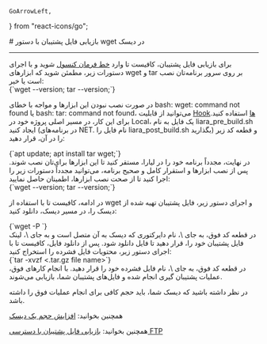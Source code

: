     GoArrowLeft,
} from "react-icons/go";


<Layout>
<Head>
<title>مستندات بازیابی فایل پشتیبان با wget در دیسک - لیارا</title>

<meta property="og:title" content="مستندات خدمات رایانش ابری لیارا" />
<meta property="og:description" content="مستندات مربوط به بازیابی فایل پشتیبان در دیسک با استفاده از دستور wget"  />
</Head>
# بازیابی فایل پشتیبان با دستور wget در دیسک

<hr className="mb-2" />
برای بازیابی فایل پشتیبان، کافیست تا وارد <a href="/paas/details/console-shell" className="text-[#2196f3] ">خط فرمان کنسول</a> شوید و 
با اجرای دستورات زیر، مطمئن شوید که ابزارهای <Important>wget</Important> و <Important>tar</Important> بر روی سرور برنامه‌تان نصب است یا خیر:

<div className='h-2' />
<div dir="ltr">
<Highlight className="bash">
    {`wget --version; tar --version;`}
</Highlight>
</div>
<div className='h-2' />

در صورت نصب نبودن این ابزارها و مواجه با خطای <Important>bash: wget: command not found</Important> یا <Important>bash: tar: command not found</Important>، می‌توانید از قابلیت <a href="/paas/nodejs/how-tos/use-hooks" className="text-[#2196f3] ">Hookها</a> استفاده کنید. 
برای این کار، در مسیر اصلی پروژه خود در Local، یک فایل به نام <Important>liara_pre_build.sh</Important>  ایجاد کنید (در برنامه‌های NET. نام فایل را <Important>liara_post_build.sh</Important> بگذارید) و
قطعه کد زیر را در آن، قرار دهید:

<div className='h-2' />
<div dir="ltr">
<Highlight className="bash">
    {`apt update; 
apt install tar wget;`}
</Highlight>
</div>
<div className='h-2' />
در نهایت، مجدداً برنامه خود را در لیارا، مستقر کنید تا این ابزارها برای‌تان نصب شوند. 
پس از نصب ابزارها و استقرار کامل و صحیح برنامه، می‌توانید مجدداً دستورات زیر را اجرا کنید تا از صحت نصب ابزارها، اطمینان حاصل نمایید:

<div className='h-2' />
<div dir="ltr">
<Highlight className="bash">
    {`wget --version; tar --version;`}
</Highlight>
</div>
<div className='h-2' />

در ادامه، کافیست تا با استفاده از <Important>wget</Important> و اجرای دستور زیر، فایل پشتیبان تهیه شده از دیسک را، در مسیر دیسک، دانلود کنید:

<div className='h-2' />
<div dir="ltr">
<Highlight className="bash">
    {`wget -P <path-to-disk-directory> <backup-url>`}
</Highlight>
</div>
<div className='h-2' />
در قطعه کد فوق، به جای <Important>\<path-to-disk-directory\></Important>، نام دایرکتوری که دیسک به آن متصل است و به جای <Important>\<backup-url\></Important>، لینک فایل پشتیبان خود را، قرار دهید تا فایل دانلود شود. 
پس از دانلود فایل، کافیست تا با اجرای دستور زیر، محتویات فایل فشرده را استخراج کنید:

<div className='h-2' />
<div dir="ltr">
<Highlight className="bash">
    {`tar -xvzf <.tar.gz file name>`}
</Highlight>
</div>
<div className='h-2' />
در قطعه کد فوق، به جای <Important>\<tar.gz file name.\></Important>، نام فایل فشرده خود را قرار دهید. با انجام کارهای فوق، عملیات پشتیبان گیری انجام شده و فایل‌های پشتیبان شما، بازیابی می‌شوند. 
<div className='h-2' />

<Alert variant="info">
<p>
در نظر داشته باشید که دیسک شما، باید حجم کافی برای انجام عملیات فوق را داشته باشد.
</p>
</Alert>

<Alert variant="success">
<p>
همچنین بخوانید: <a href="../increase-value" className="text-[#2196f3] ">افزایش حجم یک دیسک</a>
</p>
</Alert>
<Alert variant="success">
<p>
همچنین بخوانید: <a href="../restore-backup-using-ftp" className="text-[#2196f3] ">بازیابی فایل پشتیبان با دسترسی FTP</a>
</p>
</Alert>

</Layout>
